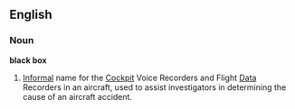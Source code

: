 ==English==

===Noun===
'''black box'''
# [[Informal]] name for the [[Cockpit]] Voice Recorders and Flight [[Data]] Recorders in an aircraft, used to assist investigators in determining the cause of an aircraft accident.

<P>{{wikipedia}}
